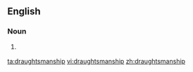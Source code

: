 ==English==

===Noun===
{{en-noun|-}}

# {{British}} {{alternative spelling of|draftsmanship}}

[[ta:draughtsmanship]]
[[vi:draughtsmanship]]
[[zh:draughtsmanship]]